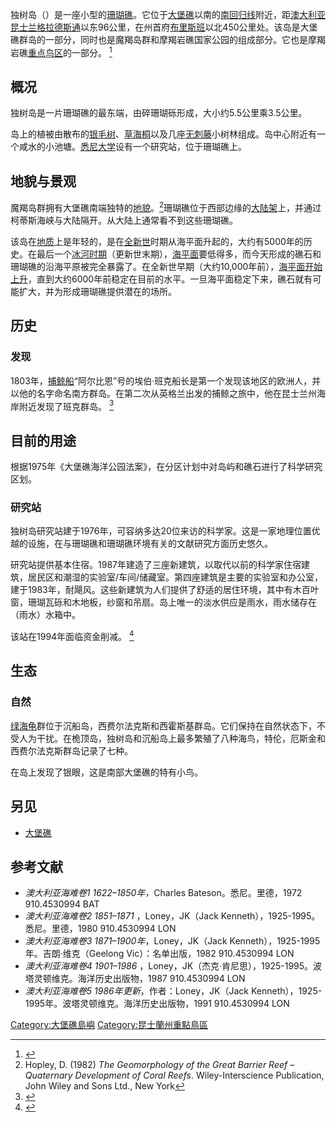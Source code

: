 {{Infobox Australian place
|type=protected
|area=7.5公顷
|managing_authorities=Queensland Parks and Wildlife Service
|visitation_footnotes=
|visitation_year=
|visitation_num=
|established_footnotes=
|established=
|area_footnotes=<ref>Jell, J. S. and Flood, P. G. (1978-04-01) ''Guide to the Geology of Reefs of the Capricorn and Bunker Groups, Great Barrier Reef Province with special reference to the Heron Reef''. Papers, Department of Geology, University of Queensland, 8 3: 1-85 http://espace.library.uq.edu.au/view/UQ:10881 {{Wayback|url=http://espace.library.uq.edu.au/view/UQ:10881 |date=20200728230538 }}</ref>
|nearest_town_or_city=[[格拉德斯通_(昆士蘭州)|格拉德斯通]]
|name=独树岛
|map_alt=
|relief=yes
|coordinates={{coord|23|30|30|S|152|05|30|E|type:isle|display=inline,title}}
|image_alt=
|caption=
|image=
|iucn_category=Ia
|state=qld
|url=epa.qld.gov.au/parks_and_forests/find_a_park_or_forest/capricornia_cays_national_park
}}

独树岛（{{lang-en|One Tree Island}}）是一座小型的[[珊瑚礁|珊瑚礁]]。它位于[[大堡礁|大堡礁]]以南的[[南回归线|南回归线]]附近，距[[澳大利亚|澳大利亚]][[昆士蘭州|昆士兰]][[格拉德斯通_(昆士蘭州)|格拉德斯通]]以东96公里，在州首府[[布里斯班|布里斯班]]以北450公里处。该岛是大堡礁群岛的一部分，同时也是魔羯岛群和摩羯岩礁国家公园的组成部分。它也是摩羯岩礁[[重点鸟区|重点鸟区]]的一部分。 <ref>{{Cite web|title=IBA: Capricornia Cays|url=http://www.birdata.com.au/iba.vm|accessdate=2011-06-12|author=|date=|first=|work=Birdata|publisher=Birds Australia|archive-date=2011-07-06|archive-url=https://web.archive.org/web/20110706102341/http://www.birdata.com.au/iba.vm|dead-url=yes}}</ref>

== 概况 ==
独树岛是一片珊瑚礁的最东端，由碎珊瑚砾形成，大小约5.5公里乘3.5公里。

岛上的植被由散布的[[银毛树|银毛树]]、[[草海桐|草海桐]]以及几座[[无刺藤|无刺藤]]小树林组成。岛中心附近有一个咸水的小池塘。[[悉尼大學|悉尼大学]]设有一个研究站，位于珊瑚礁上。

== 地貌与景观 ==
魔羯岛群拥有大堡礁南端独特的[[地貌景观|地貌]]。<ref>Hopley, D. (1982) ''The Geomorphology of the Great Barrier Reef – Quaternary Development of Coral Reefs''. Wiley-Interscience Publication, John Wiley and Sons Ltd., New York</ref>珊瑚礁位于西部边缘的[[大陆架|大陆架]]上，并通过柯蒂斯海峡与大陆隔开。从大陆上通常看不到这些珊瑚礁。

该岛在[[地质学|地质]]上是年轻的，是在[[全新世|全新世]]时期从海平面升起的，大约有5000年的历史。在最后一个[[大冰期|冰河时期]]（更新世末期），[[海平面|海平面]]要低得多，而今天形成的礁石和珊瑚礁的沿海平原被完全暴露了。在全新世早期（大约10,000年前），[[海平面上升|海平面开始上升]]，直到大约6000年前稳定在目前的水平。一旦海平面稳定下来，礁石就有可能扩大，并为形成珊瑚礁提供潜在的场所。

== 历史 ==

=== 发现 ===
1803年，[[捕鯨船|捕鲸船]]“阿尔比恩”号的埃伯·班克船长是第一个发现该地区的欧洲人，并以他的名字命名南方群岛。在第二次从英格兰出发的捕鲸之旅中，他在昆士兰州海岸附近发现了班克群岛。 <ref>{{Cite web |url=http://adbonline.anu.edu.au/biogs/A010163b.htm |title=存档副本 |access-date=2021-03-01 |archive-date=2009-05-25 |archive-url=https://web.archive.org/web/20090525060216/http://adbonline.anu.edu.au/biogs/A010163b.htm |dead-url=no }}</ref>

== 目前的用途 ==
根据1975年《大堡礁海洋公园法案》，在分区计划中对岛屿和礁石进行了科学研究区划。

=== 研究站 ===
独树岛研究站建于1976年，可容纳多达20位来访的科学家。这是一家地理位置优越的设施，在与珊瑚礁和珊瑚礁环境有关的文献研究方面历史悠久。

研究站提供基本住宿。1987年建造了三座新建筑，以取代以前的科学家住宿建筑，居民区和潮湿的实验室/车间/储藏室。第四座建筑是主要的实验室和办公室，建于1983年，耐飓风。这些新建筑为人们提供了舒适的居住环境，其中有木百叶窗，珊瑚瓦砾和木地板，纱窗和吊扇。岛上唯一的淡水供应是雨水，雨水储存在（雨水）水箱中。

该站在1994年面临资金削减。 <ref>{{Cite news|url=http://nla.gov.au/nla.news-article134301001|title=Appeal launched to help protect Barrier Reef.|work=[[The_Canberra_Times|The Canberra Times]]|date=11 February 1994|accessdate=22 December 2015|page=16|via=National Library of Australia}}</ref>

== 生态 ==

=== 自然 ===
[[綠海龜|绿海龟]]群位于沉船岛，西费尔法克斯和西霍斯基群岛。它们保持在自然状态下，不受人为干扰。在桅顶岛，独树岛和沉船岛上最多繁殖了八种海鸟，特伦，厄斯金和西费尔法克斯群岛记录了七种。

在岛上发现了银眼，这是南部大堡礁的特有小鸟。

== 另见 ==

* [[大堡礁|大堡礁]]

== 参考文献 ==
{{Reflist}}

* ''澳大利亚海难卷1 1622–1850年，''Charles Bateson。悉尼。里德，1972 910.4530994 BAT
* ''澳大利亚海难卷2 1851–1871'' ，Loney，JK（Jack Kenneth），1925-1995。悉尼。里德，1980 910.4530994 LON
* ''澳大利亚海难卷3 1871–1900年''，Loney，JK（Jack Kenneth），1925-1995年。吉朗·维克（Geelong Vic）：名单出版，1982 910.4530994 LON
* ''澳大利亚海难卷4 1901–1986'' ，Loney，JK（杰克·肯尼思），1925-1995。波塔灵顿维克。海洋历史出版物，1987 910.4530994 LON
* ''澳大利亚海难卷5 1986年更新''，作者：Loney，JK（Jack Kenneth），1925-1995年。波塔灵顿维克。海洋历史出版物，1991 910.4530994 LON

{{Authority control}}

{{DEFAULTSORT:One Tree Island}}
[[Category:大堡礁島嶼|Category:大堡礁島嶼]]
[[Category:昆士蘭州重點鳥區|Category:昆士蘭州重點鳥區]]